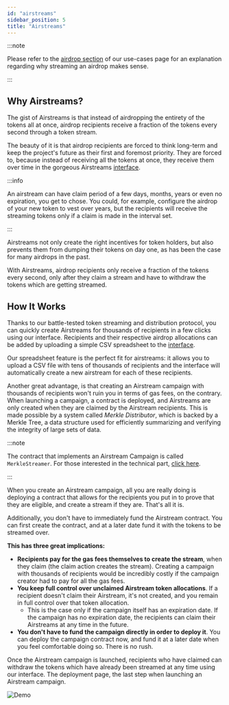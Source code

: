 ```yaml
---
id: "airstreams"
sidebar_position: 5
title: "Airstreams"
---
```


:::note

Please refer to the [airdrop section](/concepts/use-cases#airdrops) of our use-cases page for an explanation regarding
why streaming an airdrop makes sense.

:::

## Why Airstreams?

The gist of Airstreams is that instead of airdropping the entirety of the tokens all at once, airdrop recipients receive
a fraction of the tokens every second through a token stream.

The beauty of it is that airdrop recipients are forced to think long-term and keep the project's future as their first
and foremost priority. They are forced to, because instead of receiving all the tokens at once, they receive them over
time in the gorgeous Airstreams [interface](https://app.sablier.com/airstreams).

:::info

An airstream can have claim period of a few days, months, years or even no expiration, you get to chose. You could, for
example, configure the airdrop of your new token to vest over years, but the recipients will receive the streaming
tokens only if a claim is made in the interval set.

:::

Airstreams not only create the right incentives for token holders, but also prevents them from dumping their tokens on
day one, as has been the case for many airdrops in the past.

With Airstreams, airdrop recipients only receive a fraction of the tokens every second, only after they claim a stream
and have to withdraw the tokens which are getting streamed.

## How It Works

Thanks to our battle-tested token streaming and distribution protocol, you can quickly create Airstreams for thousands
of recipients in a few clicks using our interface. Recipients and their respective airdrop allocations can be added by
uploading a simple CSV spreadsheet to the [interface](https://app.sablier.com/airstreams).

Our spreadsheet feature is the perfect fit for airstreams: it allows you to upload a CSV file with tens of thousands of
recipients and the interface will automatically create a new airstream for each of these recipients.

Another great advantage, is that creating an Airstream campaign with thousands of recipients won't ruin you in terms of
gas fees, on the contrary. When launching a campaign, a contract is deployed, and Airstreams are only created when they
are claimed by the Airstream recipients. This is made possible by a system called _Merkle Distributor_, which is backed
by a Merkle Tree, a data structure used for efficiently summarizing and verifying the integrity of large sets of data.

:::note

The contract that implements an Airstream Campaign is called `MerkleStreamer`. For those interested in the technical
part, [click here](/contracts/v2/reference/periphery/contract.SablierV2MerkleStreamerLL).

:::

When you create an Airstream campaign, all you are really doing is deploying a contract that allows for the recipients
you put in to prove that they are eligible, and create a stream if they are. That's all it is.

Additionally, you don't have to immediately fund the Airstream contract. You can first create the contract, and at a
later date fund it with the tokens to be streamed over.

**This has three great implications:**

- **Recipients pay for the gas fees themselves to create the stream**, when they claim (the claim action creates the
  stream). Creating a campaign with thousands of recipients would be incredibly costly if the campaign creator had to
  pay for all the gas fees.
- **You keep full control over unclaimed Airstream token allocations**. If a recipient doesn't claim their Airstream,
  it's not created, and you remain in full control over that token allocation.
  - This is the case only if the campaign itself has an expiration date. If the campaign has no expiration date, the
    recipients can claim their Airstreams at any time in the future.
- **You don't have to fund the campaign directly in order to deploy it**. You can deploy the campaign contract now, and
  fund it at a later date when you feel comfortable doing so. There is no rush.

Once the Airstream campaign is launched, recipients who have claimed can withdraw the tokens which have already been
streamed at any time using our interface. The deployment page, the last step when launching an Airstream campaign.

![Demo](/img/diagram-airstream-campaign.png)
